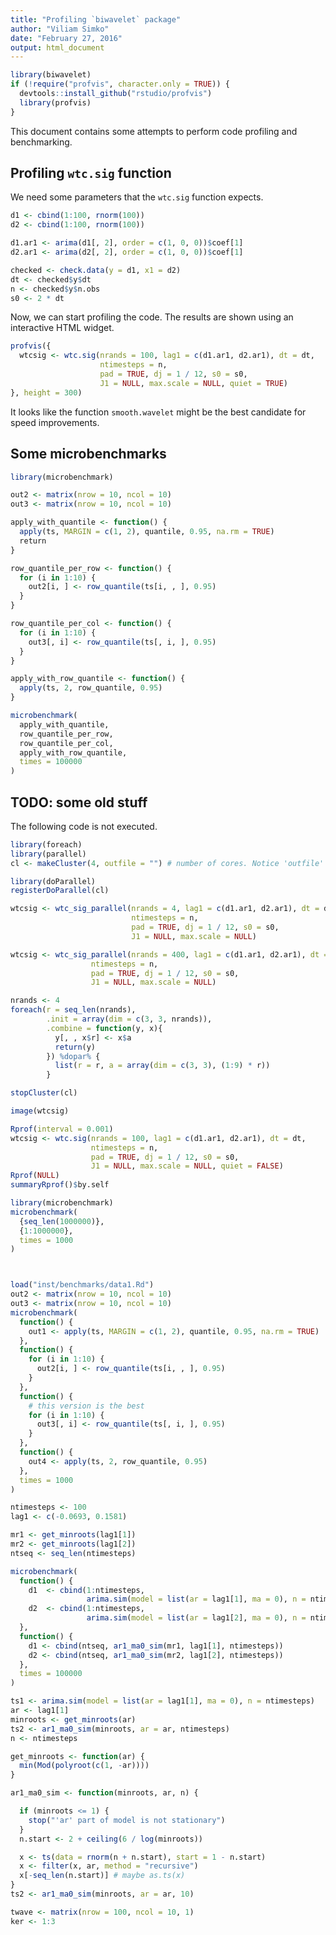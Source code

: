 ```yaml
---
title: "Profiling `biwavelet` package"
author: "Viliam Simko"
date: "February 27, 2016"
output: html_document
---
```


```r
library(biwavelet)
if (!require("profvis", character.only = TRUE)) {
  devtools::install_github("rstudio/profvis")
  library(profvis)
}
```

This document contains some attempts to perform code profiling and benchmarking.

## Profiling `wtc.sig` function

We need some parameters that the `wtc.sig` function expects.
```r
d1 <- cbind(1:100, rnorm(100))
d2 <- cbind(1:100, rnorm(100))

d1.ar1 <- arima(d1[, 2], order = c(1, 0, 0))$coef[1]
d2.ar1 <- arima(d2[, 2], order = c(1, 0, 0))$coef[1]

checked <- check.data(y = d1, x1 = d2)
dt <- checked$y$dt
n <- checked$y$n.obs
s0 <- 2 * dt
```

Now, we can start profiling the code. The results are shown using an interactive
HTML widget.
```r
profvis({
  wtcsig <- wtc.sig(nrands = 100, lag1 = c(d1.ar1, d2.ar1), dt = dt,
                    ntimesteps = n,
                    pad = TRUE, dj = 1 / 12, s0 = s0,
                    J1 = NULL, max.scale = NULL, quiet = TRUE)
}, height = 300)
```

It looks like the function `smooth.wavelet` might be the best candidate for speed improvements.

## Some microbenchmarks

```r
library(microbenchmark)

out2 <- matrix(nrow = 10, ncol = 10)
out3 <- matrix(nrow = 10, ncol = 10)

apply_with_quantile <- function() {
  apply(ts, MARGIN = c(1, 2), quantile, 0.95, na.rm = TRUE)
  return
}

row_quantile_per_row <- function() {
  for (i in 1:10) {
    out2[i, ] <- row_quantile(ts[i, , ], 0.95)
  }
}

row_quantile_per_col <- function() {
  for (i in 1:10) {
    out3[, i] <- row_quantile(ts[, i, ], 0.95)
  }
}

apply_with_row_quantile <- function() {
  apply(ts, 2, row_quantile, 0.95)
}

microbenchmark(
  apply_with_quantile,
  row_quantile_per_row,
  row_quantile_per_col,
  apply_with_row_quantile,
  times = 100000
)
```

## TODO: some old stuff

The following code is not executed.

```r
library(foreach)
library(parallel)
cl <- makeCluster(4, outfile = "") # number of cores. Notice 'outfile'

library(doParallel)
registerDoParallel(cl)

wtcsig <- wtc_sig_parallel(nrands = 4, lag1 = c(d1.ar1, d2.ar1), dt = dt,
                           ntimesteps = n,
                           pad = TRUE, dj = 1 / 12, s0 = s0,
                           J1 = NULL, max.scale = NULL)

wtcsig <- wtc_sig_parallel(nrands = 400, lag1 = c(d1.ar1, d2.ar1), dt = dt,
                  ntimesteps = n,
                  pad = TRUE, dj = 1 / 12, s0 = s0,
                  J1 = NULL, max.scale = NULL)

nrands <- 4
foreach(r = seq_len(nrands),
        .init = array(dim = c(3, 3, nrands)),
        .combine = function(y, x){
          y[, , x$r] <- x$a
          return(y)
        }) %dopar% {
          list(r = r, a = array(dim = c(3, 3), (1:9) * r))
        }

stopCluster(cl)

image(wtcsig)

Rprof(interval = 0.001)
wtcsig <- wtc.sig(nrands = 100, lag1 = c(d1.ar1, d2.ar1), dt = dt,
                  ntimesteps = n,
                  pad = TRUE, dj = 1 / 12, s0 = s0,
                  J1 = NULL, max.scale = NULL, quiet = FALSE)
Rprof(NULL)
summaryRprof()$by.self

library(microbenchmark)
microbenchmark(
  {seq_len(1000000)},
  {1:1000000},
  times = 1000
)



load("inst/benchmarks/data1.Rd")
out2 <- matrix(nrow = 10, ncol = 10)
out3 <- matrix(nrow = 10, ncol = 10)
microbenchmark(
  function() {
    out1 <- apply(ts, MARGIN = c(1, 2), quantile, 0.95, na.rm = TRUE)
  },
  function() {
    for (i in 1:10) {
      out2[i, ] <- row_quantile(ts[i, , ], 0.95)
    }
  },
  function() {
    # this version is the best
    for (i in 1:10) {
      out3[, i] <- row_quantile(ts[, i, ], 0.95)
    }
  },
  function() {
    out4 <- apply(ts, 2, row_quantile, 0.95)
  },
  times = 1000
)

ntimesteps <- 100
lag1 <- c(-0.0693, 0.1581)

mr1 <- get_minroots(lag1[1])
mr2 <- get_minroots(lag1[2])
ntseq <- seq_len(ntimesteps)

microbenchmark(
  function() {
    d1  <- cbind(1:ntimesteps,
                 arima.sim(model = list(ar = lag1[1], ma = 0), n = ntimesteps))
    d2  <- cbind(1:ntimesteps,
                 arima.sim(model = list(ar = lag1[2], ma = 0), n = ntimesteps))
  },
  function() {
    d1 <- cbind(ntseq, ar1_ma0_sim(mr1, lag1[1], ntimesteps))
    d2 <- cbind(ntseq, ar1_ma0_sim(mr2, lag1[2], ntimesteps))
  },
  times = 100000
)

ts1 <- arima.sim(model = list(ar = lag1[1], ma = 0), n = ntimesteps)
ar <- lag1[1]
minroots <- get_minroots(ar)
ts2 <- ar1_ma0_sim(minroots, ar = ar, ntimesteps)
n <- ntimesteps

get_minroots <- function(ar) {
  min(Mod(polyroot(c(1, -ar))))
}

ar1_ma0_sim <- function(minroots, ar, n) {

  if (minroots <= 1) {
    stop("'ar' part of model is not stationary")
  }
  n.start <- 2 + ceiling(6 / log(minroots))

  x <- ts(data = rnorm(n + n.start), start = 1 - n.start)
  x <- filter(x, ar, method = "recursive")
  x[-seq_len(n.start)] # maybe as.ts(x)
}
ts2 <- ar1_ma0_sim(minroots, ar = ar, 10)

twave <- matrix(nrow = 100, ncol = 10, 1)
ker <- 1:3
```
